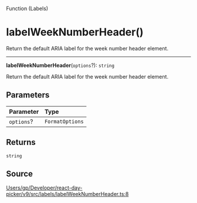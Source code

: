 <SectionTitle>Function (Labels)</SectionTitle>

# labelWeekNumberHeader()

<Description>
Return the default ARIA label for the week number header element.
</Description>

---

<a id="undefined" name="undefined"></a>

<SignatureMemberIdentifier>**labelWeekNumberHeader**(`options`?): `string`</SignatureMemberIdentifier>

Return the default ARIA label for the week number header element.

## Parameters

| Parameter | Type |
| :------ | :------ |
| `options`? | `FormatOptions` |

## Returns

`string`

## Source

[Users/gp/Developer/react-day-picker/v9/src/labels/labelWeekNumberHeader.ts:8](https://github.com/gpbl/react-day-picker/blob/b97c86295/src/labels/labelWeekNumberHeader.ts#L8)
